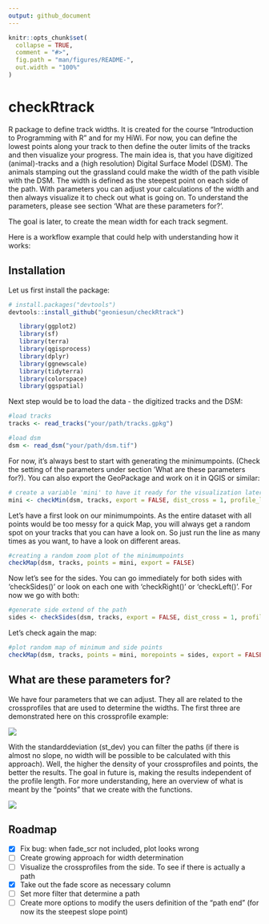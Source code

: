 ```yaml
---
output: github_document
---
```


<!-- README.md is generated from README.Rmd. Please edit that file -->

```r
knitr::opts_chunk$set(
  collapse = TRUE,
  comment = "#>",
  fig.path = "man/figures/README-",
  out.width = "100%"
)
```

# checkRtrack

<!-- badges: start -->
<!-- badges: end -->

R package to define track widths. It is created for the course "Introduction to Programming with R" and for my HiWi. 
For now, you can define the lowest points along your track to then define the outer limits of the tracks and then visualize your progress. 
The main idea is, that you have digitized (animal)-tracks and a (high resolution) Digital Surface Model (DSM). 
The animals stamping out the grassland could make the width of the path visible with the DSM. The width is defined as the steepest point on each side of the path. With parameters you can adjust your calculations of the width and then always visualize it to check out what is going on. To understand the parameters, please see section 'What are these parameters for?'.

The goal is later, to create the mean width for each track segment. 


Here is a workflow example that could help with understanding how it works:


## Installation

Let us first install the package:

``` r
# install.packages("devtools")
devtools::install_github("geoniesun/checkRtrack")

   library(ggplot2)
   library(sf)
   library(terra)
   library(qgisprocess)
   library(dplyr)
   library(ggnewscale)
   library(tidyterra)
   library(colorspace)
   library(ggspatial)
```

Next step would be to load the data - the digitized tracks and the DSM:


```r
#load tracks 
tracks <- read_tracks("your/path/tracks.gpkg")

#load dsm
dsm <- read_dsm("your/path/dsm.tif")

```
For now, it's always best to start with generating the minimumpoints. (Check the setting of the parameters under section 'What are these parameters for?). You can also export the GeoPackage and work on it in QGIS or similar:

```r
# create a variable 'mini' to have it ready for the visualization later
mini <- checkMin(dsm, tracks, export = FALSE, dist_cross = 1, profile_length = 1, dist_cross_points = 0.05, st_dev = 0.06)

```
Let's have a first look on our minimumpoints. As the entire dataset with all points would be too messy for a quick Map, you will always get a random spot on your tracks that you can have a look on. So just run the line as many times as you want, to have a look on different areas.

```r
#creating a random zoom plot of the minimumpoints
checkMap(dsm, tracks, points = mini, export = FALSE)

```
Now let's see for the sides. You can go immediately for both sides with 'checkSides()' or look on each one with 'checkRight()' or 'checkLeft()'. For now we go with both:

```r
#generate side extend of the path
sides <- checkSides(dsm, tracks, export = FALSE, dist_cross = 1, profile_length = 1, dist_cross_points = 0.05)
```
Let's check again the map:

```r
#plot random map of minimum and side points
checkMap(dsm, tracks, points = mini, morepoints = sides, export = FALSE)

```

## What are these parameters for?

We have four parameters that we can adjust. They all are related to the crossprofiles that are used to determine the widths. The first three are demonstrated here on this crossprofile example:

![](images/parameters.png)

With the standarddeviation (st_dev) you can filter the paths (if there is almost no slope, no width will be possible to be calculated with this approach).
Well, the higher the density of your crossprofiles and points, the better the results. 
The goal in future is, making the results independent of the profile length. 
For more understanding, here an overview of what is meant by the "points" that we create with the functions. 

![](images/tracks.jpg)




## Roadmap
- [x]  Fix bug: when fade_scr not included, plot looks wrong
- [ ]  Create growing approach for width determination
- [ ]  Visualize the crossprofiles from the side. To see if there is actually a path
- [x]  Take out the fade score as necessary column
- [ ]  Set more filter that determine a path
- [ ]  Create more options to modify the users definition of the "path end" (for now its the steepest slope point)

